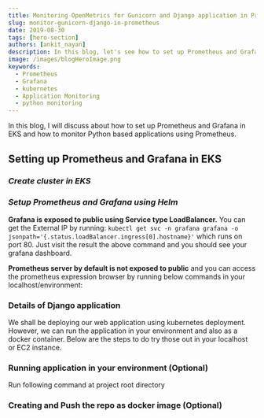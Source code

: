 ```yaml
---
title: Monitoring OpenMetrics for Gunicorn and Django application in Prometheus
slug: monitor-gunicorn-django-in-prometheus
date: 2019-08-30
tags: [hero-section]
authors: [ankit_nayan]
description: In this blog, let's see how to set up Prometheus and Grafana in EKS and how to monitor Python based applications using Prometheus.
image: /images/blogHeroImage.png
keywords:
  - Prometheus
  - Grafana
  - kubernetes
  - Application Monitoring
  - python monitoring
---
```


In this blog, I will discuss about how to set up Prometheus and Grafana in EKS and how to monitor Python based applications using Prometheus.



## Setting up Prometheus and Grafana in EKS

### _Create cluster in EKS_


### _Setup Prometheus and Grafana using Helm_


**Grafana is exposed to public using Service type LoadBalancer.** You can get the External IP by running: `kubectl get svc -n grafana grafana -o jsonpath='{.status.loadBalancer.ingress[0].hostname}'` which runs on port 80. Just visit the result the above command and you should see your grafana dashboard.

**Prometheus server by default is not exposed to public** and you can access the prometheus expression browser by running below commands in your localhost/environment:


### Details of Django application


We shall be deploying our web application using kubernetes deployment. However, we can run the application in your environment and also as a docker container. Below are the steps to do try those out in your localhost or EC2 instance.

### Running application in your environment (Optional)

Run following command at project root directory

### Creating and Push the repo as docker image (Optional)

